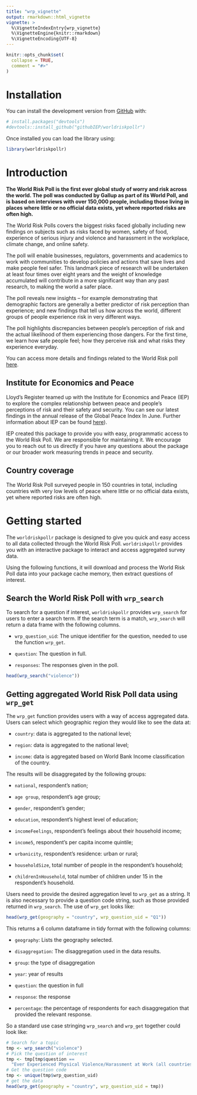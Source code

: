 ```yaml
---
title: "wrp_vignette"
output: rmarkdown::html_vignette
vignette: >
  %\VignetteIndexEntry{wrp_vignette}
  %\VignetteEngine{knitr::rmarkdown}
  %\VignetteEncoding{UTF-8}
---
```


```r
knitr::opts_chunk$set(
  collapse = TRUE,
  comment = "#>"
)
```

# Installation

You can install the development version from [GitHub](https://github.com/githubIEP/worldriskpollr/) with:

``` r
# install.packages("devtools")
#devtools::install_github("githubIEP/worldriskpollr")
```

Once installed you can load the library using:

```r
library(worldriskpollr)
```



# Introduction

**The World Risk Poll is the first ever global study of worry and risk across the world. The poll was conducted by Gallup as part of its World Poll, and is based on interviews with over 150,000 people, including those living in places where little or no official data exists, yet where reported risks are often high.**

The World Risk Polls covers the biggest risks faced globally including new findings on subjects such as risks faced by women, safety of food, experience of serious injury and violence and harassment in the workplace, climate change, and online safety.

The poll will enable businesses, regulators, governments and academics to work with communities to develop policies and actions that save lives and make people feel safer. This landmark piece of research will be undertaken at least four times over eight years and the weight of knowledge accumulated will contribute in a more significant way than any past research, to making the world a safer place.

The poll reveals new insights -- for example demonstrating that demographic factors are generally a better predictor of risk perception than experience; and new findings that tell us how across the world, different groups of people experience risk in very different ways.

The poll highlights discrepancies between people's perception of risk and the actual likelihood of them experiencing those dangers. For the first time, we learn how safe people feel; how they perceive risk and what risks they experience everyday.

You can access more details and findings related to the World Risk poll [here](https://wrp.lrfoundation.org.uk/).

## Institute for Economics and Peace

Lloyd's Register teamed up with the Institute for Economics and Peace (IEP) to explore the complex relationship between peace and people's perceptions of risk and their safety and security. You can see our latest findings in the annual release of the Global Peace Index In June. Further information about IEP can be found [here](https://www.visionofhumanity.org/)).

IEP created this package to provide you with easy, programmatic access to the World Risk Poll. We are responsible for maintaining it. We encourage you to reach out to us directly if you have any questions about the package or our broader work measuring trends in peace and security.

## Country coverage

The World Risk Poll surveyed people in 150 countries in total, including countries with very low levels of peace where little or no official data exists, yet where reported risks are often high.

# Getting started

The `worldriskpollr` package is designed to give you quick and easy access to all data collected through the World Risk Poll. `worldriskpollr` provides you with an interactive package to interact and access aggregated survey data.

Using the following functions, it will download and process the World Risk Poll data into your package cache memory, then extract questions of interest.

## Search the World Risk Poll with `wrp_search`

To search for a question if interest, `worldriskpollr` provides `wrp_search` for users to enter a search term. If the search term is a match, `wrp_search` will return a data frame with the following columns.

-   `wrp_question_uid`: The unique identifier for the question, needed to use the function `wrp_get`.

-   `question`: The question in full.

-   `responses`: The responses given in the poll.

```r
head(wrp_search("violence"))
```

## Getting aggregated World Risk Poll data using `wrp_get`

The `wrp_get` function provides users with a way of access aggregated data. Users can select which geographic region they would like to see the data at:

-   `country`: data is aggregated to the national level;

-   `region`: data is aggregated to the national level;

-   `income`: data is aggregated based on World Bank Income classification of the country.

The results will be disaggregated by the following groups:

-   `national`, respondent's nation;

-   `age group`, respondent's age group;

-   `gender`, respondent's gender;

-   `education`, respondent's highest level of education;

-   `incomeFeelings`, respondent's feelings about their household income;

-   `income5`, respondent's per capita income quintile;

-   `urbanicity`, respondent's residence: urban or rural;

-   `householdSize`, total number of people in the respondent's household;

-   `childrenInHousehold`, total number of children under 15 in the respondent's household.


Users need to provide the desired aggregation level to `wrp_get` as a string. It is also necessary to provide a question code string, such as those provided returned in `wrp_search`. The use of `wrp_get` looks like:

```r
head(wrp_get(geography = "country", wrp_question_uid = "Q1"))
```

This returns a 6 column dataframe in tidy format with the following columns:

-   `geography`: Lists the geography selected.

-   `disaggregation`: The disaggregation used in the data results.

-   `group`: the type of disaggregation

-   `year`: year of results

-   `question`: the question in full

-   `response`: the response

-   `percentage`: the percentage of respondents for each disaggregation that provided the relevant response.

So a standard use case stringing `wrp_search` and `wrp_get` together could look like:

```r
# Search for a topic
tmp <- wrp_search("violence")
# Pick the question of interest
tmp <- tmp[tmp$question ==
  "Ever Experienced Physical Violence/Harassment at Work (all countries)", ]
# Get the question code
tmp <- unique(tmp$wrp_question_uid)
# get the data
head(wrp_get(geography = "country", wrp_question_uid = tmp))
```

